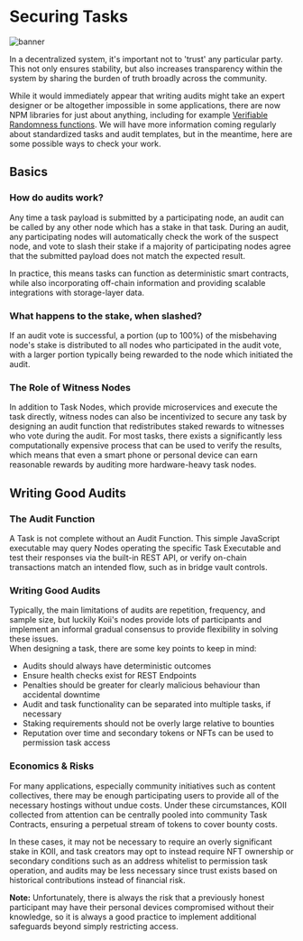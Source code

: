 
# Securing Tasks

![banner](../img/What_are_Audits_.png)

<Description
  text="Staying safe with decentralized and anonymous microservice providers."
/>

In a decentralized system, it's important not to 'trust' any particular party. This not only ensures stability, but also increases transparency within the system by sharing the burden of truth broadly across the community.<br />

While it would immediately appear that writing audits might take an expert designer or be altogether impossible in some applications, there are now NPM libraries for just about anything, including for example [Verifiable Randomness functions](https://github.com/idena-network/vrf-jshttps://github.com/idena-network/vrf-js). We will have more information coming regularly about standardized tasks and audit templates, but in the meantime, here are some possible ways to check your work.&#x20;

## **Basics**

### **How do audits work?**

Any time a task payload is submitted by a participating node, an audit can be called by any other node which has a stake in that task. During an audit, any participating nodes will automatically check the work of the suspect node, and vote to slash their stake if a majority of participating nodes agree that the submitted payload does not match the expected result.<br />

In practice, this means tasks can function as deterministic smart contracts, while also incorporating off-chain information and providing scalable integrations with storage-layer data.

### **What happens to the stake, when slashed?**

If an audit vote is successful, a portion (up to 100%) of the misbehaving node's stake is distributed to all nodes who participated in the audit vote, with a larger portion typically being rewarded to the node which initiated the audit.&#x20;

### **The Role of Witness Nodes**

In addition to Task Nodes, which provide microservices and execute the task directly, witness nodes can also be incentivized to secure any task by designing an audit function that redistributes staked rewards to witnesses who vote during the audit. For most tasks, there exists a significantly less computationally expensive process that can be used to verify the results, which means that even a smart phone or personal device can earn reasonable rewards by auditing more hardware-heavy task nodes.

## Writing **Good** Audits

### **The Audit Function**

A Task is not complete without an Audit Function. This simple JavaScript executable may query  Nodes operating the specific Task Executable and test their responses via the built-in REST API, or verify on-chain transactions match an intended flow, such as in bridge vault controls. 


### **Writing Good Audits**

Typically, the main limitations of audits are repetition, frequency, and sample size, but luckily Koii's nodes provide lots of participants and implement an informal gradual consensus to provide flexibility in solving these issues. 
<br />
When designing a task, there are some key points to keep in mind:

* Audits should always have deterministic outcomes
* Ensure health checks exist for REST Endpoints
* Penalties should be greater for clearly malicious behaviour than accidental downtime
* Audit and task functionality can be separated into multiple tasks, if necessary
* Staking requirements should not be overly large relative to bounties
* Reputation over time and secondary tokens or NFTs can be used to permission task access


### **Economics & Risks**

For many applications, especially community initiatives such as content collectives, there may be enough participating users to provide all of the necessary hostings without undue costs. Under these circumstances, KOII collected from attention can be centrally pooled into community Task Contracts, ensuring a perpetual stream of tokens to cover bounty costs. <br />

In these cases, it may not be necessary to require an overly significant stake in KOII, and task creators may opt to instead require NFT ownership or secondary conditions such as an address whitelist to permission task operation, and audits may be less necessary since trust exists based on historical contributions instead of financial risk. <br />

**Note:**  Unfortunately, there is always the risk that a previously honest participant may have their personal devices compromised without their knowledge, so it is always a good practice to implement additional safeguards beyond simply restricting access.
